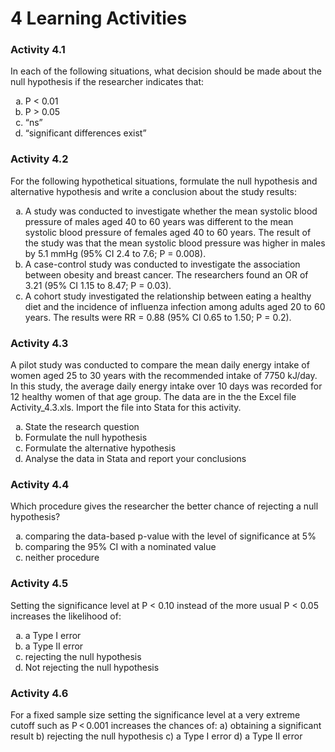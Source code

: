 # **4** Learning Activities {-}

### Activity 4.1

In each of the following situations, what decision should be made about the null hypothesis if the researcher indicates that:

a) P < 0.01
b) P > 0.05
c) "ns"
d) "significant differences exist"

### Activity 4.2

For the following hypothetical situations, formulate the null hypothesis and alternative hypothesis and write a conclusion about the study results:

a) A study was conducted to investigate whether the mean systolic blood pressure of males aged 40 to 60 years was different to the mean systolic blood pressure of females aged 40 to 60 years. The result of the study was that the mean systolic blood pressure was higher in males by 5.1 mmHg (95% CI 2.4 to 7.6; P = 0.008).
b) A case-control study was conducted to investigate the association between obesity and breast cancer. The researchers found an OR of 3.21 (95% CI 1.15 to 8.47; P = 0.03).
c) A cohort study investigated the relationship between eating a healthy diet and the incidence of influenza infection among adults aged 20 to 60 years. The results were RR = 0.88 (95% CI 0.65 to 1.50; P = 0.2). 

### Activity 4.3

A pilot study was conducted to compare the mean daily energy intake of women aged 25 to 30 years with the recommended intake of 7750 kJ/day. In this study, the average daily energy intake over 10 days was recorded for 12 healthy women of that age group. The data are in the the Excel file Activity_4.3.xls. Import the file into Stata for this activity.

a) State the research question
b) Formulate the null hypothesis
c) Formulate the alternative hypothesis
d) Analyse the data in Stata and report your conclusions

### Activity 4.4

Which procedure gives the researcher the better chance of rejecting a null hypothesis?

a) comparing the data-based p-value with the level of significance at 5%
b) comparing the 95% CI with a nominated value
c) neither procedure  

### Activity 4.5

Setting the significance level at P < 0.10 instead of the more usual P < 0.05 increases the likelihood of:

a) a Type I error
b) a Type II error
c) rejecting the null hypothesis
d) Not rejecting the null hypothesis 

### Activity 4.6
For a fixed sample size setting the significance level at a very extreme cutoff such as P < 0.001 increases the chances of:
a) obtaining a significant result
b) rejecting the null hypothesis
c) a Type I error
d) a Type II error
